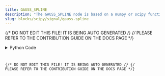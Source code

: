 ```yaml
---
title: GAUSS_SPLINE
description: "The GAUSS_SPLINE node is based on a numpy or scipy function."
slug: blocks/scipy/signal/gauss-spline
---
```


{/* DO NOT EDIT THIS FILE! IT IS BEING AUTO GENERATED */}
{/* PLEASE REFER TO THE CONTRIBUTION GUIDE ON THE DOCS PAGE */}


<PythonDocsDisplay docstring={docstring} />
<details>
<summary>Python Code</summary>



<Code code={pythonCode} lang="py" wrap theme="dracula" />

[Find this Flojoy Block on GitHub](https://github.com/flojoy-ai/blocks/blob/main/blocks/SCIPY/SIGNAL/GAUSS_SPLINE/GAUSS_SPLINE.py)

</details>

{/* DO NOT EDIT THIS FILE! IT IS BEING AUTO GENERATED */}
{/* PLEASE REFER TO THE CONTRIBUTION GUIDE ON THE DOCS PAGE */}
